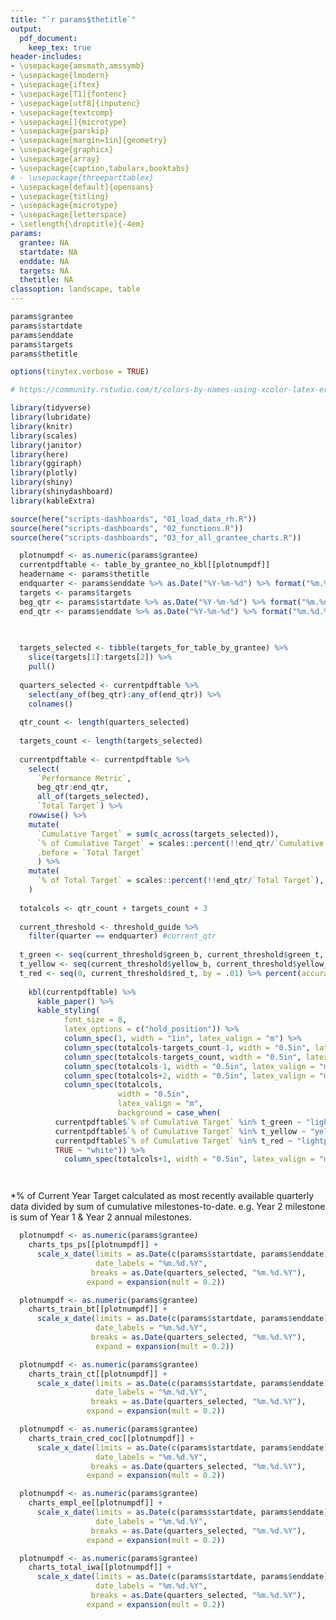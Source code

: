 ```yaml
---
title: "`r params$thetitle`"
output: 
  pdf_document:
    keep_tex: true
header-includes:  
- \usepackage{amsmath,amssymb}
- \usepackage{lmodern}
- \usepackage{iftex}
- \usepackage[T1]{fontenc}
- \usepackage[utf8]{inputenc}
- \usepackage{textcomp}
- \usepackage[]{microtype}
- \usepackage{parskip}
- \usepackage[margin=1in]{geometry}
- \usepackage{graphicx}
- \usepackage{array}
- \usepackage{caption,tabularx,booktabs}
# - \usepackage{threeparttablex}
- \usepackage[default]{opensans}
- \usepackage{titling}
- \usepackage{microtype}
- \usepackage{letterspace}
- \setlength{\droptitle}{-4em}
params:
  grantee: NA
  startdate: NA
  enddate: NA
  targets: NA
  thetitle: NA
classoption: landscape, table
---
```



\definecolor{lightgreen}{RGB}{144,238,144}
\definecolor{yellow}{RGB}{255,255,0}
\definecolor{lightpink}{RGB}{255,192,203}

```r
params$grantee
params$startdate
params$enddate
params$targets
params$thetitle

options(tinytex.verbose = TRUE)

# https://community.rstudio.com/t/colors-by-names-using-xcolor-latex-error-option-clash-for-package-xcolor/81514/7
```

```r
library(tidyverse)
library(lubridate)
library(knitr)
library(scales)
library(janitor)
library(here)
library(ggiraph)
library(plotly)
library(shiny)
library(shinydashboard)
library(kableExtra)

source(here("scripts-dashboards", "01_load_data_rh.R"))
source(here("scripts-dashboards", "02_functions.R"))
source(here("scripts-dashboards", "03_for_all_grantee_charts.R"))


```



```r

  plotnumpdf <- as.numeric(params$grantee)
  currentpdftable <- table_by_grantee_no_kbl[[plotnumpdf]]
  headername <- params$thetitle
  endquarter <- params$enddate %>% as.Date("%Y-%m-%d") %>% format("%m.%d.%Y") %>%  stringr::str_extract("^[0-9]{2}.[0-9]{2}")
  targets <- params$targets
  beg_qtr <- params$startdate %>% as.Date("%Y-%m-%d") %>% format("%m.%d.%Y") %>% sym()
  end_qtr <- params$enddate %>% as.Date("%Y-%m-%d") %>% format("%m.%d.%Y") %>% sym()

  
  
  targets_selected <- tibble(targets_for_table_by_grantee) %>%
    slice(targets[1]:targets[2]) %>% 
    pull()
  
  quarters_selected <- currentpdftable %>% 
    select(any_of(beg_qtr):any_of(end_qtr)) %>% 
    colnames()
  
  qtr_count <- length(quarters_selected)
  
  targets_count <- length(targets_selected)
  
  currentpdftable <- currentpdftable %>%
    select(
      `Performance Metric`,
      beg_qtr:end_qtr, 
      all_of(targets_selected),
      `Total Target`) %>%
    rowwise() %>% 
    mutate(
      `Cumulative Target` = sum(c_across(targets_selected)),
      `% of Cumulative Target` = scales::percent(!!end_qtr/`Cumulative Target`),
      .before = `Total Target`
      ) %>% 
    mutate(
      `% of Total Target` = scales::percent(!!end_qtr/`Total Target`), .after = `Total Target`
    )
  
  totalcols <- qtr_count + targets_count + 3
  
  current_threshold <- threshold_guide %>%
    filter(quarter == endquarter) #current_qtr
    
  t_green <- seq(current_threshold$green_b, current_threshold$green_t, by = .01) %>% percent(accuracy = 1)
  t_yellow <- seq(current_threshold$yellow_b, current_threshold$yellow_t, by = .01) %>% percent(accuracy = 1)
  t_red <- seq(0, current_threshold$red_t, by = .01) %>% percent(accuracy = 1)
  
    kbl(currentpdftable) %>% 
      kable_paper() %>% 
      kable_styling(
            font_size = 8, 
            latex_options = c("hold_position")) %>% 
            column_spec(1, width = "1in", latex_valign = "m") %>% 
            column_spec(totalcols-targets_count-1, width = "0.5in", latex_valign = "m") %>%
            column_spec(totalcols-targets_count, width = "0.5in", latex_valign = "m") %>%
            column_spec(totalcols-1, width = "0.5in", latex_valign = "m") %>%
            column_spec(totalcols+2, width = "0.5in", latex_valign = "m") %>%
            column_spec(totalcols, 
                        width = "0.5in", 
                        latex_valign = "m",
                        background = case_when(
          currentpdftable$`% of Cumulative Target` %in% t_green ~ "lightgreen",
          currentpdftable$`% of Cumulative Target` %in% t_yellow ~ "yellow",
          currentpdftable$`% of Cumulative Target` %in% t_red ~ "lightpink",
          TRUE ~ "white")) %>% 
            column_spec(totalcols+1, width = "0.5in", latex_valign = "m")




```


*% of Current Year Target calculated as most recently available quarterly data divided by sum of cumulative milestones-to-date. e.g. Year 2 milestone is sum of Year 1 & Year 2 annual milestones.


```r
  plotnumpdf <- as.numeric(params$grantee)
    charts_tps_ps[[plotnumpdf]] +
      scale_x_date(limits = as.Date(c(params$startdate, params$enddate)),
                   date_labels = "%m.%d.%Y",
                  breaks = as.Date(quarters_selected, "%m.%d.%Y"),
                 expand = expansion(mult = 0.2))
```


```r
  plotnumpdf <- as.numeric(params$grantee)
    charts_train_bt[[plotnumpdf]] +
      scale_x_date(limits = as.Date(c(params$startdate, params$enddate)),
                   date_labels = "%m.%d.%Y",
                  breaks = as.Date(quarters_selected, "%m.%d.%Y"),
                   expand = expansion(mult = 0.2))

```


```r
  plotnumpdf <- as.numeric(params$grantee)
    charts_train_ct[[plotnumpdf]] +
      scale_x_date(limits = as.Date(c(params$startdate, params$enddate)),
                   date_labels = "%m.%d.%Y",
                  breaks = as.Date(quarters_selected, "%m.%d.%Y"),
                 expand = expansion(mult = 0.2))

```
 

```r
  plotnumpdf <- as.numeric(params$grantee)
    charts_train_cred_coc[[plotnumpdf]] +
      scale_x_date(limits = as.Date(c(params$startdate, params$enddate)),
                   date_labels = "%m.%d.%Y",
                  breaks = as.Date(quarters_selected, "%m.%d.%Y"),
                 expand = expansion(mult = 0.2))

```


```r

  plotnumpdf <- as.numeric(params$grantee)
    charts_empl_ee[[plotnumpdf]] +
      scale_x_date(limits = as.Date(c(params$startdate, params$enddate)),
                   date_labels = "%m.%d.%Y",
                  breaks = as.Date(quarters_selected, "%m.%d.%Y"),
                 expand = expansion(mult = 0.2))

```


```r
  plotnumpdf <- as.numeric(params$grantee)
    charts_total_iwa[[plotnumpdf]] +
      scale_x_date(limits = as.Date(c(params$startdate, params$enddate)),
                   date_labels = "%m.%d.%Y",
                  breaks = as.Date(quarters_selected, "%m.%d.%Y"),
                 expand = expansion(mult = 0.2))

```
